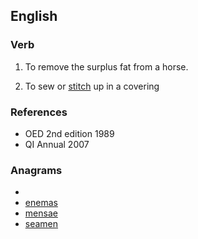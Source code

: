 ==English==

===Verb===
{{en-verb}}

#{{obsolete}} To remove the surplus fat from a horse.
#{{obsolete}} To sew or [[stitch]] up in a covering

===References===
*OED 2nd edition 1989
*QI Annual 2007

===Anagrams===
* {{alphagram|aeemns}}
* [[enemas#English|enemas]]
* [[mensae#English|mensae]]
* [[seamen#English|seamen]]